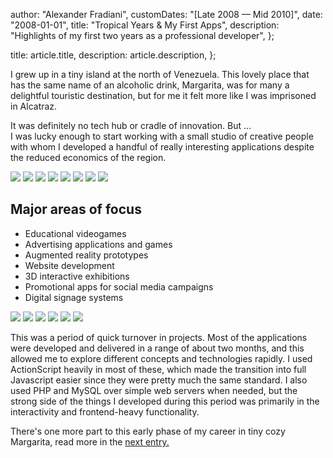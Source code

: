
  author: "Alexander Fradiani",
  customDates: "[Late 2008 — Mid 2010]",
  date: "2008-01-01",
  title: "Tropical Years & My First Apps",
  description: "Highlights of my first two years as a professional developer",
};

  title: article.title,
  description: article.description,
};


I grew up in a tiny island at the north of Venezuela. This lovely place that has the same name of an alcoholic drink, Margarita, was for many a delightful touristic destination, but for me it felt more like I was imprisoned in Alcatraz.

It was definitely no tech hub or cradle of innovation. But ...<br/>
I was lucky enough to start working with a small studio of creative people with whom I developed a handful of really interesting applications despite the reduced economics of the region.

<p className="grid grid-cols-4 gap-4">
  <img src="/software/eac-1.jpg" />
  <img src="/software/eac-2.jpg" />
  <img src="/software/eac-3.jpg" />
  <img src="/software/eac-4.jpg" />
  <img src="/software/eac-5.jpg" />
  <img src="/software/eac-6.jpg" />
  <img src="/software/eac-7.jpg" />
  <img src="/software/eac-8.jpg" />
</p>

## Major areas of focus

<ul>
  <li>Educational videogames</li>
  <li>Advertising applications and games</li>
  <li>Augmented reality prototypes</li>
  <li>Website development</li>
  <li>3D interactive exhibitions</li>
  <li>Promotional apps for social media campaigns</li>
  <li>Digital signage systems</li>
</ul>

<p className="grid grid-cols-4 gap-4">
  <img src="/software/eac-9.jpg" />
  <img src="/software/eac-10.jpg" />
  <img src="/software/eac-11.jpg" />
  <img src="/software/eac-12.jpg" />
  <img src="/software/eac-13.jpg" />
  <img src="/software/eac-14.jpg" />
</p>

This was a period of quick turnover in projects. Most of the applications were
developed and delivered in a range of about two months, and this allowed me to explore
different concepts and technologies rapidly.
I used ActionScript heavily in most of these, which made the transition into full
Javascript easier since they were pretty much the same standard. I also used PHP
and MySQL over simple web servers when needed, but the strong side of the things I developed during this period
was primarily in the interactivity and frontend-heavy functionality.

There's one more part to this early phase of my career in tiny cozy Margarita,
read more in the [next entry.](/software/articles/first-startup)

